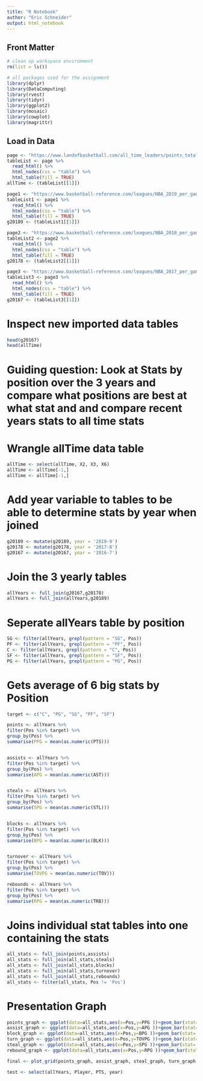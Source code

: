 ```yaml
---
title: "R Notebook"
author: "Eric Schneider"
output: html_notebook
---
```


## Front Matter

```r
# clean up workspace environment
rm(list = ls())

# all packages used for the assignment
library(dplyr)
library(DataComputing)
library(rvest)
library(tidyr)
library(ggplot2)
library(mosaic)
library(cowplot)
library(magrittr)
```


## Load in Data
```r
page <- "https://www.landofbasketball.com/all_time_leaders/points_total_career_season.htm"
tableList <- page %>%
  read_html() %>%
  html_nodes(css = "table") %>%
  html_table(fill = TRUE)
allTime <- (tableList[[1]])
```

```r
page1 <- "https://www.basketball-reference.com/leagues/NBA_2019_per_game.html"
tableList1 <- page1 %>%
  read_html() %>%
  html_nodes(css = "table") %>%
  html_table(fill = TRUE)
g20189 <- (tableList1[[1]])
```

```r
page2 <- "https://www.basketball-reference.com/leagues/NBA_2018_per_game.html"
tableList2 <- page2 %>%
  read_html() %>%
  html_nodes(css = "table") %>%
  html_table(fill = TRUE)
g20178 <- (tableList2[[1]])
```

```r
page3 <- "https://www.basketball-reference.com/leagues/NBA_2017_per_game.html"
tableList3 <- page3 %>%
  read_html() %>%
  html_nodes(css = "table") %>%
  html_table(fill = TRUE)
g20167 <- (tableList3[[1]])
```

# Inspect new imported data tables
```r
head(g20167)
head(allTime)
```
# Guiding question: Look at Stats by position over the 3 years and compare what positions are best at what stat and and compare recent years stats to all time stats


# Wrangle allTime data table

```r
allTime <- select(allTime, X2, X3, X6)
allTime <- allTime[-1,]
allTime <- allTime[-1,]
```

# Add year variable to tables to be able to determine stats by year when joined
```r
g20189 <- mutate(g20189, year = '2018-9')
g20178 <- mutate(g20178, year = '2017-8')
g20167 <- mutate(g20167, year = '2016-7')
```

# Join the 3 yearly tables 
```r
allYears <- full_join(g20167,g20178)
allYears <- full_join(allYears,g20189)
```

# Seperate allYears table by position

```r
SG <- filter(allYears, grepl(pattern = "SG", Pos))
PF <- filter(allYears, grepl(pattern = "PF", Pos))
C <- filter(allYears, grepl(pattern = "C", Pos))
SF <- filter(allYears, grepl(pattern = "SF", Pos))
PG <- filter(allYears, grepl(pattern = "PG", Pos))
```

# Gets average of 6 big stats by Position
```r
target <- c("C", "PG", "SG", "PF", "SF")

points <- allYears %>%
filter(Pos %in% target) %>%
group_by(Pos) %>%
summarise(PPG = mean(as.numeric(PTS))) 


assists <- allYears %>%
filter(Pos %in% target) %>%
group_by(Pos) %>%
summarise(APG = mean(as.numeric(AST))) 


steals <- allYears %>%
filter(Pos %in% target) %>%
group_by(Pos) %>%
summarise(SPG = mean(as.numeric(STL))) 


blocks <- allYears %>%
filter(Pos %in% target) %>%
group_by(Pos) %>%
summarise(BPG = mean(as.numeric(BLK))) 


turnover <- allYears %>%
filter(Pos %in% target) %>%
group_by(Pos) %>%
summarise(TOVPG = mean(as.numeric(TOV))) 

rebounds <- allYears %>%
filter(Pos %in% target) %>%
group_by(Pos) %>%
summarise(RPG = mean(as.numeric(TRB))) 

```

# Joins individual stat tables into one containing the stats 

```r
all_stats <- full_join(points,assists)
all_stats <- full_join(all_stats,steals)
all_stats <- full_join(all_stats,blocks)
all_stats <- full_join(all_stats,turnover)
all_stats <- full_join(all_stats,rebounds)
all_stats <- filter(all_stats, Pos != 'Pos')
```

# Presentation Graph
```r
points_graph <- ggplot(data=all_stats,aes(x=Pos,y=PPG ))+geom_bar(stat='identity',position='stack', width=.9) 
assist_graph <- ggplot(data=all_stats,aes(x=Pos,y=APG ))+geom_bar(stat='identity',position='stack', width=.9) 
block_graph <- ggplot(data=all_stats,aes(x=Pos,y=BPG ))+geom_bar(stat='identity',position='stack', width=.9) 
turn_graph <- ggplot(data=all_stats,aes(x=Pos,y=TOVPG ))+geom_bar(stat='identity',position='stack', width=.9) 
steal_graph <- ggplot(data=all_stats,aes(x=Pos,y=SPG ))+geom_bar(stat='identity',position='stack', width=.9) 
rebound_graph <- ggplot(data=all_stats,aes(x=Pos,y=RPG ))+geom_bar(stat='identity',position='stack', width=.9) 

final <- plot_grid(points_graph, assist_graph, steal_graph, turn_graph, block_graph, rebound_graph)
```


```r
test <- select(allYears, Player, PTS, year)
```